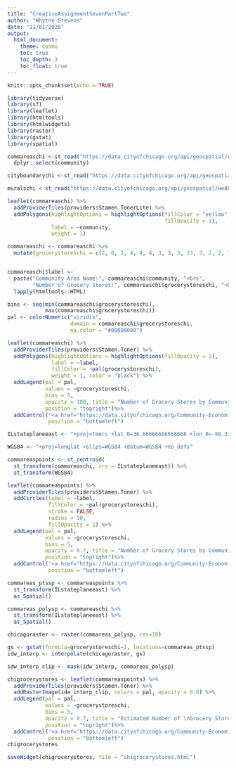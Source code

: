 ```yaml
---
title: "CreativeAssignmentSevenPartTwo"
author: "Whytne Stevens"
date: "11/01/2020"
output: 
  html_document:
    theme: cosmo
    toc: true
    toc_depth: 3
    toc_float: true
---
```


```r
knitr::opts_chunk$set(echo = TRUE)
```


```r
library(tidyverse)
library(sf)
library(leaflet)
library(htmltools)
library(htmlwidgets)
library(raster)
library(gstat)
library(spatial)
```




```r
commareaschi <-st_read("https://data.cityofchicago.org/api/geospatial/cauq-8yn6?method=export&format=GeoJSON", quiet = TRUE) %>%
  dplyr::select(community)

```

```r
cityboundarychi <-st_read("https://data.cityofchicago.org/api/geospatial/ewy2-6yfk?method=export&format=GeoJSON")
```


```r
muralschi <-st_read("https://data.cityofchicago.org/api/geospatial/we8h-apcf?method=export&format=GeoJSON")
```



```r
leaflet(commareaschi) %>%
  addProviderTiles(providers$Stamen.TonerLite) %>%
  addPolygons(highlightOptions = highlightOptions(fillColor = "yellow", 
                                                  fillOpacity = 1),
              label = ~community, 
              weight = 1) 
```



```r
commareaschi <- commareaschi %>%
  mutate(grocerystoreschi = c(2, 0, 1, 4, 4, 4, 3, 3, 5, 13, 3, 2, 2, 12, 10, 7, 9, 1, 22, 18, 7, 6, 15, 16, 14, 14, 7, 3, 9, 4, 15, 22, 11, 2, 4, 4, 17, 4, 7, 6, 3, 5, 0, 4, 9, 2, 7, 6, 2, 4, 3, 5, 2, 3, 4, 4, 10, 2, 17, 3, 5, 1, 4, 12, 11, 8, 7, 11, 3, 11, 1, 2, 3, 7, 1, 11, 1))


commareaschi$label <- 
  paste("Community Area Name:", commareaschi$community, "<br>", 
        "Number of Grocery Stores:", commareaschi$grocerystoreschi, "<br>") %>% 
  lapply(htmltools::HTML)

bins <- seq(min(commareaschi$grocerystoreschi),
            max(commareaschi$grocerystoreschi))
pal <- colorNumeric("viridis", 
                    domain = commareaschi$grocerystoreschi,
                    na.color = "#00000000")

leaflet(commareaschi) %>%
  addProviderTiles(providers$Stamen.Toner) %>%
  addPolygons(highlightOptions = highlightOptions(fillOpacity = 1),
              label = ~label,
              fillColor = ~pal(grocerystoreschi),
              weight = 1, color = "black") %>% 
  addLegend(pal = pal, 
            values = ~grocerystoreschi,
            bins = 5,
            opacity = 100, title = "Number of Grocery Stores by Community Area",
            position = "topright")%>%
  addControl('<a href="https://data.cityofchicago.org/Community-Economic-Development/Grocery-Stores-2013/53t8-wyrc">Data source</a>',
             position = "bottomleft")
```



```r
ILstateplaneeast <- "+proj=tmerc +lat_0=36.66666666666666 +lon_0=-88.33333333333333 +k=0.9999749999999999 +x_0=300000 +y_0=0 +ellps=GRS80 +units=m +no_defs"

WGS84 <- "+proj=longlat +ellps=WGS84 +datum=WGS84 +no_defs"

commareaspoints <- st_centroid(
  st_transform(commareaschi, crs = ILstateplaneeast)) %>%
  st_transform(WGS84)

leaflet(commareaspoints) %>%
  addProviderTiles(providers$Stamen.Toner) %>%
  addCircles(label = ~label,
             fillColor = ~pal(grocerystoreschi),
             stroke = FALSE, 
             radius = 50, 
             fillOpacity = 1) %>% 
  addLegend(pal = pal, 
            values = ~grocerystoreschi,
            bins = 5,
            opacity = 0.7, title = "Number of Grocery Stores by Community Area",
            position = "topright")%>%
  addControl('<a href="https://data.cityofchicago.org/Community-Economic-Development/Grocery-Stores-2013/53t8-wyrc">Data source</a>',
             position = "bottomleft")
```


```r
commareas_ptssp <- commareaspoints %>%
  st_transform(ILstateplaneeast) %>%
  as_Spatial()

commareas_polysp <- commareaschi %>%
  st_transform(ILstateplaneeast) %>%
  as_Spatial()
```


```r
chicagoraster <- raster(commareas_polysp, res=10)
```


```r
gs <- gstat(formula=grocerystoreschi~1, locations=commareas_ptssp)
idw_interp <- interpolate(chicagoraster, gs)

idw_interp_clip <- mask(idw_interp, commareas_polysp)
```


```r
chigrocerystores <- leaflet(commareaspoints) %>%
  addProviderTiles(providers$Stamen.Toner) %>%
  addRasterImage(idw_interp_clip, colors = pal, opacity = 0.8) %>% 
  addLegend(pal = pal, 
            values = ~grocerystoreschi,
            bins = 5,
            opacity = 0.7, title = "Estimated Number of \nGrocery Stores \nby Community Area",
            position = "topright")%>%
  addControl('<a href="https://data.cityofchicago.org/Community-Economic-Development/Grocery-Stores-2013/53t8-wyrc">Data source</a>',
             position = "bottomleft")
chigrocerystores
```

```r
saveWidget(chigrocerystores, file = "chigrocerystores.html")
```









